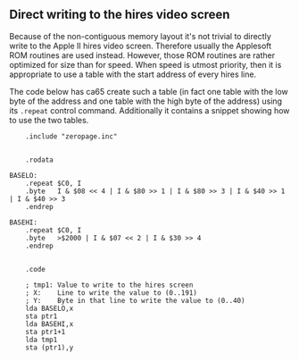 == Direct writing to the hires video screen ==

Because of the non-contiguous memory layout it's not trivial to directly write to the Apple II hires video screen. Therefore usually the Applesoft ROM routines are used instead. However, those ROM routines are rather optimized for size than for speed. When speed is utmost priority, then it is appropriate to use a table with the start address of every hires line.

The code below has ca65 create such a table (in fact one table with the low byte of the address and one table with the high byte of the address) using its <code>.repeat</code> control command. Additionally it contains a snippet showing how to use the two tables. 

<pre>
    .include "zeropage.inc"


    .rodata

BASELO:
    .repeat $C0, I
    .byte   I & $08 << 4 | I & $80 >> 1 | I & $80 >> 3 | I & $40 >> 1 | I & $40 >> 3
    .endrep

BASEHI:
    .repeat $C0, I
    .byte   >$2000 | I & $07 << 2 | I & $30 >> 4
    .endrep


    .code

    ; tmp1: Value to write to the hires screen
    ; X:    Line to write the value to (0..191)
    ; Y:    Byte in that line to write the value to (0..40)
    lda BASELO,x
    sta ptr1
    lda BASEHI,x
    sta ptr1+1
    lda tmp1
    sta (ptr1),y
</pre>